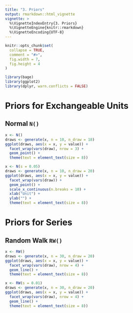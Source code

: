 ```yaml
---
title: "3. Priors"
output: rmarkdown::html_vignette
vignette: >
  %\VignetteIndexEntry{3. Priors}
  %\VignetteEngine{knitr::rmarkdown}
  %\VignetteEncoding{UTF-8}
---
```


```r
knitr::opts_chunk$set(
  collapse = TRUE,
  comment = "#>",
  fig.width = 7,
  fig.height = 4
)
```

```r
library(bage)
library(ggplot2)
library(dplyr, warn.conflicts = FALSE)
```



# Priors for Exchangeable Units

## Normal `N()`

```r
x <- N()
draws <- generate(x, n = 10, n_draw = 18)
ggplot(draws, aes(x = x, y = value)) +
  facet_wrap(vars(draw), nrow = 3) +
  geom_point() +
  theme(text = element_text(size = 8))
```

```r
x <- N(s = 0.05)
draws <- generate(x, n = 10, n_draw = 20)
ggplot(draws, aes(x = x, y = value)) +
  facet_wrap(vars(draw)) +
  geom_point() +
  scale_x_continuous(n.breaks = 10) +
  xlab("Unit") +
  ylab("") +
  theme(text = element_text(size = 8))
```





# Priors for Series

## Random Walk `RW()`

```r
x <- RW()
draws <- generate(x, n = 30, n_draw = 20)
ggplot(draws, aes(x = x, y = value)) +
  facet_wrap(vars(draw), nrow = 4) +
  geom_line() +
  theme(text = element_text(size = 8))
```



```r
x <- RW(s = 0.01)
draws <- generate(x, n = 30, n_draw = 20)
ggplot(draws, aes(x = x, y = value)) +
  facet_wrap(vars(draw), nrow = 4) +
  geom_line() +
  theme(text = element_text(size = 8))
```
